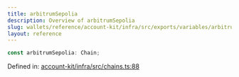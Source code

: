 ```yaml
---
title: arbitrumSepolia
description: Overview of arbitrumSepolia
slug: wallets/reference/account-kit/infra/src/exports/variables/arbitrumSepolia
layout: reference
---
```


```ts
const arbitrumSepolia: Chain;
```

Defined in: [account-kit/infra/src/chains.ts:88](https://github.com/alchemyplatform/aa-sdk/blob/5b9429f0f16dcd4ff822527b8de589e19e88faa7/account-kit/infra/src/chains.ts#L88)
